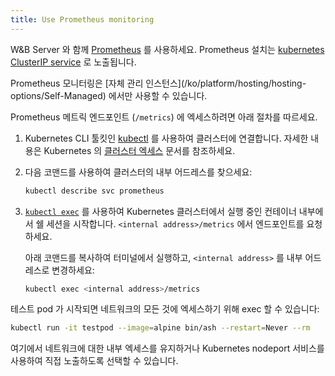 ```yaml
---
title: Use Prometheus monitoring
---
```


W&B Server 와 함께 [Prometheus](https://prometheus.io/docs/introduction/overview/) 를 사용하세요. Prometheus 설치는 [kubernetes ClusterIP service](https://github.com/wandb/terraform-kubernetes-wandb/blob/main/main.tf#L225) 로 노출됩니다.

<Warning>
Prometheus 모니터링은 [자체 관리 인스턴스](/ko/platform/hosting/hosting-options/Self-Managed) 에서만 사용할 수 있습니다.
</Warning>

Prometheus 메트릭 엔드포인트 (`/metrics`) 에 엑세스하려면 아래 절차를 따르세요.

1. Kubernetes CLI 툴킷인 [kubectl](https://kubernetes.io/docs/reference/kubectl/) 를 사용하여 클러스터에 연결합니다. 자세한 내용은 Kubernetes 의 [클러스터 엑세스](https://kubernetes.io/docs/tasks/access-application-cluster/access-cluster/) 문서를 참조하세요.
2. 다음 코맨드를 사용하여 클러스터의 내부 어드레스를 찾으세요:

    ```bash
    kubectl describe svc prometheus
    ```

3. [`kubectl exec`](https://kubernetes.io/docs/reference/generated/kubectl/kubectl-commands) 를 사용하여 Kubernetes 클러스터에서 실행 중인 컨테이너 내부에서 쉘 세션을 시작합니다. `<internal address>/metrics` 에서 엔드포인트를 요청하세요.

   아래 코맨드를 복사하여 터미널에서 실행하고, `<internal address>` 를 내부 어드레스로 변경하세요:

   ```bash
   kubectl exec <internal address>/metrics
   ```

테스트 pod 가 시작되면 네트워크의 모든 것에 엑세스하기 위해 exec 할 수 있습니다:

```bash
kubectl run -it testpod --image=alpine bin/ash --restart=Never --rm
```

여기에서 네트워크에 대한 내부 엑세스를 유지하거나 Kubernetes nodeport 서비스를 사용하여 직접 노출하도록 선택할 수 있습니다.
